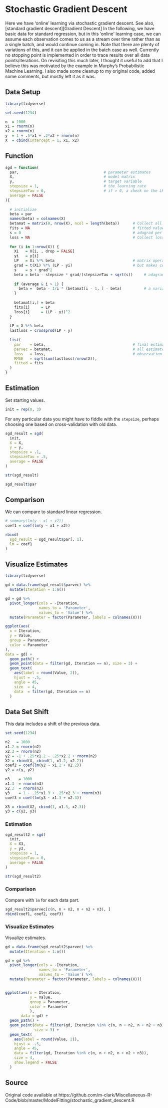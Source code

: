 # Stochastic Gradient Descent

Here we have 'online' learning via stochastic gradient descent.  See also,
[standard gradient descent][Gradient Descent] In the following, we have basic
data for standard regression, but in this 'online' learning case, we can assume
each observation comes to us as a stream over time rather than as a single
batch, and would continue coming in.  Note that there are plenty of variations
of this, and it can be applied in the batch case as well.  Currently no stopping
point is implemented in order to trace results over all data points/iterations.
On revisiting this much later, I thought it useful to add that I believe this
was motivated by the example in Murphy's Probabilistic Machine Learning.  I also
made some cleanup to my original code, added some comments, but mostly left it
as it was.


## Data Setup

```r
library(tidyverse)

set.seed(1234)

n  = 1000
x1 = rnorm(n)
x2 = rnorm(n)
y  = 1 + .5*x1 + .2*x2 + rnorm(n)
X  = cbind(Intercept = 1, x1, x2)
```




## Function

```r
sgd = function(
  par,                                      # parameter estimates
  X,                                        # model matrix
  y,                                        # target variable
  stepsize = 1,                             # the learning rate
  stepsizeTau = 0,                          # if > 0, a check on the LR at early iterations
  average = FALSE
){
  
  # initialize
  beta = par
  names(beta) = colnames(X)
  betamat = matrix(0, nrow(X), ncol = length(beta))      # Collect all estimates
  fits = NA                                              # fitted values
  s = 0                                                  # adagrad per parameter learning rate adjustment
  loss = NA                                              # Collect loss at each point
  
  for (i in 1:nrow(X)) {
    Xi   = X[i, , drop = FALSE]
    yi   = y[i]
    LP   = Xi %*% beta                                   # matrix operations not necessary, 
    grad = t(Xi) %*% (LP - yi)                           # but makes consistent with the  standard gd
    s    = s + grad^2
    beta = beta - stepsize * grad/(stepsizeTau + sqrt(s))     # adagrad approach
    
    if (average & i > 1) {
      beta =  beta - 1/i * (betamat[i - 1, ] - beta)          # a variation
    } 
    
    betamat[i,] = beta
    fits[i]     = LP
    loss[i]     = (LP - yi)^2
  }
  
  LP = X %*% beta
  lastloss = crossprod(LP - y)
  
  list(
    par    = beta,                                       # final estimates
    parvec = betamat,                                    # all estimates
    loss   = loss,                                       # observation level loss
    RMSE   = sqrt(sum(lastloss)/nrow(X)),
    fitted = fits
  )
}
```




## Estimation


Set starting values.

```r
init = rep(0, 3)
```

For any particular data you might have to fiddle with the `stepsize`, perhaps
choosing one based on cross-validation with old data.

```r
sgd_result = sgd(
  init,
  X = X,
  y = y,
  stepsize = .1,
  stepsizeTau = .5,
  average = FALSE
)

str(sgd_result)

sgd_result$par
```



## Comparison

We can compare to standard linear regression.

```r
# summary(lm(y ~ x1 + x2))
coef1 = coef(lm(y ~ x1 + x2))

rbind(
  sgd_result = sgd_result$par[, 1],
  lm = coef1
)
```




## Visualize Estimates


```r
library(tidyverse)

gd = data.frame(sgd_result$parvec) %>% 
  mutate(Iteration = 1:n())

gd = gd %>%
  pivot_longer(cols = -Iteration,
               names_to = 'Parameter',
               values_to = 'Value') %>%
  mutate(Parameter = factor(Parameter, labels = colnames(X)))

ggplot(aes(
  x = Iteration,
  y = Value,
  group = Parameter,
  color = Parameter
),
data = gd) +
  geom_path() +
  geom_point(data = filter(gd, Iteration == n), size = 3) +
  geom_text(
    aes(label = round(Value, 2)),
    hjust = -.5,
    angle = 45,
    size  = 4,
    data  = filter(gd, Iteration == n)
  )
```





## Data Set Shift

This data includes a shift of the previous data.

```r
set.seed(1234)

n2   = 1000
x1.2 = rnorm(n2)
x2.2 = rnorm(n2)
y2 = -1 + .25*x1.2 - .25*x2.2 + rnorm(n2)
X2 = rbind(X, cbind(1, x1.2, x2.2))
coef2 = coef(lm(y2 ~ x1.2 + x2.2))
y2 = c(y, y2)

n3    = 1000
x1.3  = rnorm(n3)
x2.3  = rnorm(n3)
y3    = 1 - .25*x1.3 + .25*x2.3 + rnorm(n3)
coef3 = coef(lm(y3 ~ x1.3 + x2.3))

X3 = rbind(X2, cbind(1, x1.3, x2.3))
y3 = c(y2, y3)

```





### Estimation

```r
sgd_result2 = sgd(
  init,
  X = X3,
  y = y3,
  stepsize = 1,
  stepsizeTau = 0,
  average = FALSE
)

str(sgd_result2)
```

### Comparison

Compare with `lm` for each data part.

```r
sgd_result2$parvec[c(n, n + n2, n + n2 + n3), ]
rbind(coef1, coef2, coef3)
```


### Visualize Estimates

Visualize estimates.

```r
gd = data.frame(sgd_result2$parvec) %>% 
  mutate(Iteration = 1:n())

gd = gd %>% 
  pivot_longer(cols = -Iteration,
               names_to = 'Parameter', 
               values_to = 'Value') %>% 
  mutate(Parameter = factor(Parameter, labels = colnames(X)))


ggplot(aes(x = Iteration,
           y = Value,
           group = Parameter,
           color = Parameter
           ),
       data = gd) +
  geom_path() +
  geom_point(data = filter(gd, Iteration %in% c(n, n + n2, n + n2 + n3)),
             size = 3) +
  geom_text(
    aes(label = round(Value, 2)),
    hjust = -.5,
    angle = 45,
    data = filter(gd, Iteration %in% c(n, n + n2, n + n2 + n3)),
    size = 4,
    show.legend = FALSE
  )
```






## Source

Original code available at https://github.com/m-clark/Miscellaneous-R-Code/blob/master/ModelFitting/stochastic_gradient_descent.R
